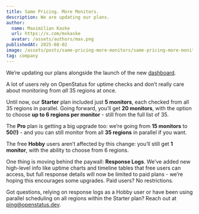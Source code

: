 ```yaml
---
title: Same Pricing. More Monitors.
description: We are updating our plans.
author:
  name: Maximilian Kaske
  url: https://x.com/mxkaske
  avatar: /assets/authors/max.png
publishedAt: 2025-08-02
image: /assets/posts/same-pricing-more-monitors/same-pricing-more-monitors.png
tag: company
---
```


We’re updating our plans alongside the launch of the new [dashboard](https://openstatus.dev/blog/new-dashboard-we-are-so-back).

A lot of users rely on OpenStatus for uptime checks and don’t really care about monitoring from _all_ 35 regions at once.

Until now, our **Starter** plan included just **5 monitors**, each checked from all 35 regions in parallel. Going forward, you’ll get **20 monitors**, with the option to choose **up to 6 regions per monitor** - still from the full list of 35.

The **Pro** plan is getting a big upgrade too: we’re going from **15 monitors** to **50(!)** - and you can still monitor from all **35 regions** in parallel if you want.

The free **Hobby** users aren’t affected by this change: you’ll still get **1 monitor**, with the ability to choose from 6 regions.

One thing is moving behind the paywall: **Response Logs**. We’ve added new high-level info like uptime charts and timeline tables that free users can access, but full response details will now be limited to paid plans - we’re hoping this encourages some upgrades. Paid users? No restrictions.

Got questions, relying on response logs as a Hobby user or have been using parallel scheduling on all regions within the Starter plan? Reach out at [ping@openstatus.dev](mailto:ping@openstatus.dev).
